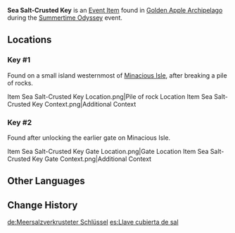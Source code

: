 {{Stub|Location context with an unbroken pile of rock would be better}}
{{Item Infobox
|id           = 101917
|image        = Item Black Key.png
|type         = Quest Items
|group        = Event Items
|description  = A key found in the [[Golden Apple Archipelago/2.8|Golden Apple Archipelago]], seemingly able to open a lock somewhere...
|source1      = [[Minacious Isle/2.8|Minacious Isle]]
|event        = Summertime Odyssey
}}
'''Sea Salt-Crusted Key''' is an [[Event Item]] found in [[Golden Apple Archipelago/2.8|Golden Apple Archipelago]] during the [[Summertime Odyssey]] event.

==Locations==
===Key #1===
Found on a small island westernmost of [[Minacious Isle/2.8|Minacious Isle]], after breaking a pile of rocks.
<gallery>
Item Sea Salt-Crusted Key Location.png|Pile of rock Location
Item Sea Salt-Crusted Key Context.png|Additional Context
</gallery>

===Key #2===
Found after unlocking the earlier gate on Minacious Isle.
<gallery>
Item Sea Salt-Crusted Key Gate Location.png|Gate Location
Item Sea Salt-Crusted Key Gate Context.png|Additional Context
</gallery>

==Other Languages==
{{Other Languages
|default_hidden = 1
|en      = Sea Salt-Crusted Key
|zhs     = 沾有海盐的钥匙
|zhs_rm  = Zhānyǒu Hǎiyán de Yàoshi
|zht     = 沾有海鹽的鑰匙
|zht_rm  = Zhānyǒu Hǎiyán de Yàoshi
|ja      = 海塩が付着している鍵
|ja_rm   = Kaien ga Fuchaku Shiteiru Kagi
|ko      = 바닷소금이 묻은 열쇠
|es      = Llave cubierta de sal
|fr      = Clé recouverte de sel de mer
|ru      = Покрытый морской солью ключ
|th      = กุญแจที่มีเกลือทะเลติดอยู่
|th_rm   = 
|vi      = Chìa Khóa Dính Muối Biển
|de      = Meersalzverkrusteter Schlüssel
|id      = Kunci yang Bertaburkan Garam Laut
|pt      = Chave Coberta de Sal
|tr      = Deniz Tuzu Kaplı Anahtar
|it      = Chiave incrostata di sale
}}

==Change History==
{{Change History|2.8}}

[[de:Meersalzverkrusteter Schlüssel]]
[[es:Llave cubierta de sal]]
